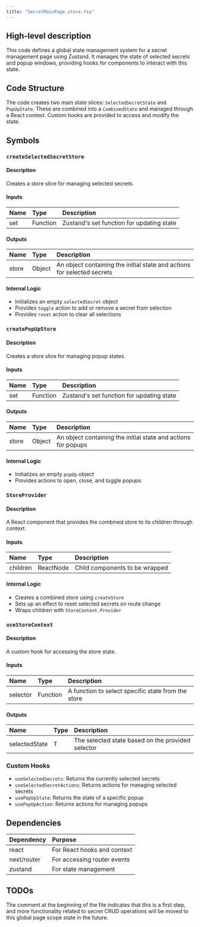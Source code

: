 ```yaml
---
title: "SecretMainPage.store.tsx"
---
```


## High-level description
This code defines a global state management system for a secret management page using Zustand. It manages the state of selected secrets and popup windows, providing hooks for components to interact with this state.

## Code Structure
The code creates two main state slices: `SelectedSecretState` and `PopUpState`. These are combined into a `CombinedState` and managed through a React context. Custom hooks are provided to access and modify the state.

## Symbols

### `createSelectedSecretStore`
#### Description
Creates a store slice for managing selected secrets.

#### Inputs
| Name | Type | Description |
|:-----|:-----|:------------|
| set | Function | Zustand's set function for updating state |

#### Outputs
| Name | Type | Description |
|:-----|:-----|:------------|
| store | Object | An object containing the initial state and actions for selected secrets |

#### Internal Logic
- Initializes an empty `selectedSecret` object
- Provides `toggle` action to add or remove a secret from selection
- Provides `reset` action to clear all selections

### `createPopUpStore`
#### Description
Creates a store slice for managing popup states.

#### Inputs
| Name | Type | Description |
|:-----|:-----|:------------|
| set | Function | Zustand's set function for updating state |

#### Outputs
| Name | Type | Description |
|:-----|:-----|:------------|
| store | Object | An object containing the initial state and actions for popups |

#### Internal Logic
- Initializes an empty `popUp` object
- Provides actions to open, close, and toggle popups

### `StoreProvider`
#### Description
A React component that provides the combined store to its children through context.

#### Inputs
| Name | Type | Description |
|:-----|:-----|:------------|
| children | ReactNode | Child components to be wrapped |

#### Internal Logic
- Creates a combined store using `createStore`
- Sets up an effect to reset selected secrets on route change
- Wraps children with `StoreContext.Provider`

### `useStoreContext`
#### Description
A custom hook for accessing the store state.

#### Inputs
| Name | Type | Description |
|:-----|:-----|:------------|
| selector | Function | A function to select specific state from the store |

#### Outputs
| Name | Type | Description |
|:-----|:-----|:------------|
| selectedState | T | The selected state based on the provided selector |

### Custom Hooks
- `useSelectedSecrets`: Returns the currently selected secrets
- `useSelectedSecretActions`: Returns actions for managing selected secrets
- `usePopUpState`: Returns the state of a specific popup
- `usePopUpAction`: Returns actions for managing popups

## Dependencies
| Dependency | Purpose |
|:-----------|:--------|
| react | For React hooks and context |
| next/router | For accessing router events |
| zustand | For state management |

## TODOs
The comment at the beginning of the file indicates that this is a first step, and more functionality related to secret CRUD operations will be moved to this global page scope state in the future.